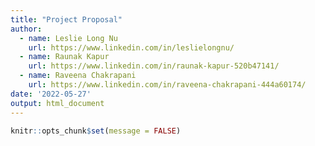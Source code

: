 ```yaml
---
title: "Project Proposal"
author: 
  - name: Leslie Long Nu
    url: https://www.linkedin.com/in/leslielongnu/
  - name: Raunak Kapur
    url: https://www.linkedin.com/in/raunak-kapur-520b47141/
  - name: Raveena Chakrapani
    url: https://www.linkedin.com/in/raveena-chakrapani-444a60174/
date: '2022-05-27'
output: html_document
---
```


```r
knitr::opts_chunk$set(message = FALSE)
```


